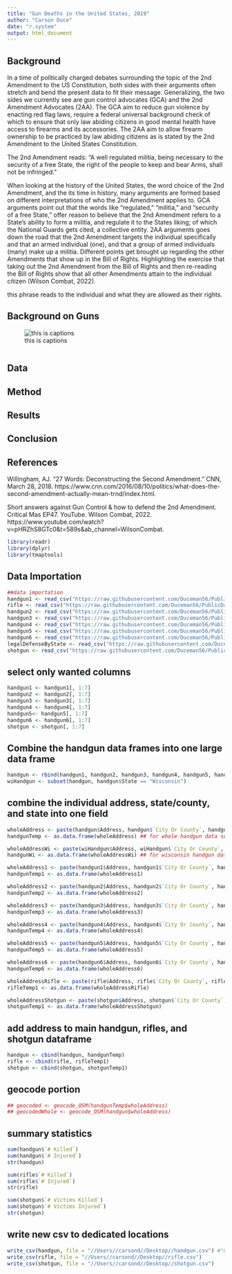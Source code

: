 ```yaml
---
title: "Gun Deaths in the United States, 2019"
author: "Carson Duce"
date: "r.system"
output: html_document
---
```

## Background
In a time of politically charged debates surrounding the topic of the 2nd Amendment to the US Constitution, both sides with their arguments often stretch and bend the present data to fit their message. Generalizing, the two sides we currently see are gun control advocates (GCA) and the 2nd Amendment Advocates (2AA). The GCA aim to reduce gun violence by enacting red flag laws, require a federal universal background check of which to ensure that only law abiding citizens in good mental health have access to firearms and its accessories. The 2AA aim to allow firearm ownership to be practiced by law abiding citizens as is stated by the 2nd Amendment to the United States Constitution. 

The 2nd Amendment reads: "A well regulated militia, being necessary to the security of a free State, the right of the people to keep and bear Arms, shall not be infringed." 

When looking at the history of the United States, the word choice of the 2nd Amendment, and the its time in history, many arguments are formed based on different interpretations of who the 2nd Amendment applies to. GCA arguments point out that the words like "regulated," "militia," and "security of a free State," offer reason to believe that the 2nd Amendment refers to a State's ability to form a militia, and regulate it to the States liking; of which the National Guards gets cited, a collective entity. 2AA arguments goes down the road that the 2nd Amendment targets the individual specifically and that an armed individual (one), and that a group of armed individuals (many) make up a militia. Different points get brought up regarding the other Amendments that show up in the Bill of Rights. Highlighting the exercise that taking out the 2nd Amendment from the Bill of Rights and then re-reading the Bill of Rights show that all other Amendments attain to the individual citizen (Wilson Combat, 2022). 

this phrase reads to the individual and what they are allowed as their rights. 

## Background on Guns
![this is captions](https://raw.githubusercontent.com/Duceman56/2019MappingOfGunArchive/main/pictures/handgunDeathsInUsa2019.png)

```r


```

## Data

## Method

## Results

## Conclusion

## References
Willingham, AJ. “27 Words: Deconstructing the Second Amendment.” CNN, March 28, 2018. https://www.cnn.com/2016/08/10/politics/what-does-the-second-amendment-actually-mean-trnd/index.html. 

Short answers against Gun Control &amp; how to defend the 2nd Amendment. Critical Mas EP47. YouTube. Wilson Combat, 2022. https://www.youtube.com/watch?v=pHRZhS8GTc0&amp;t=589s&amp;ab_channel=WilsonCombat. 

```r
library(readr)
library(dplyr)
library(tmaptools)
```


## Data Importation
```r

##data importation
handgun1 <- read_csv("https://raw.githubusercontent.com/Duceman56/PublicData/main/gunArchiveDataDec2nd2019ThroughDec31st2019HandgunIncidents.csv")
rifle <- read_csv("https://raw.githubusercontent.com/Duceman56/PublicData/main/gunArchiveDataJan1st2019ThroughDec31st2019RifleIncidents.csv")
handgun2 <- read_csv("https://raw.githubusercontent.com/Duceman56/PublicData/main/gunArchiveDataJan1st2019ThroughMar1st2019HandgunIncidents.csv")
handgun3 <- read_csv("https://raw.githubusercontent.com/Duceman56/PublicData/main/gunArchiveDataJul2nd2019ThroughSep1st2019HandgunIncidents.csv")
handgun4 <- read_csv("https://raw.githubusercontent.com/Duceman56/PublicData/main/gunArchiveDataMar2nd2019ThroughMay1st2019HandgunIncidents.csv")
handgun5 <- read_csv("https://raw.githubusercontent.com/Duceman56/PublicData/main/gunArchiveDataMay2nd2019ThroughJul1st2019HandgunIncidents.csv")
handgun6 <- read_csv("https://raw.githubusercontent.com/Duceman56/PublicData/main/gunArchiveDataSep2nd2019ThroughDec1st2019HandgunIncidents.csv")
legalDefenseByState <- read_csv("https://raw.githubusercontent.com/Duceman56/PublicData/main/usDataOnLegalityOfDefense.csv")
shotgun <- read_csv("https://raw.githubusercontent.com/Duceman56/PublicData/main/gunViolenceJan1stThroughDec31stShotgunIncidents.csv")
```

## select only wanted columns
```r
handgun1 <- handgun1[, 1:7]
handgun2 <- handgun2[, 1:7]
handgun3 <- handgun3[, 1:7]
handgun4 <- handgun4[, 1:7]
handgun5<- handgun5[, 1:7]
handgun6 <- handgun6[, 1:7]
shotgun <- shotgun[, 1:7]
```

## Combine the handgun data frames into one large data frame
```r
handgun <- rbind(handgun1, handgun2, handgun3, handgun4, handgun5, handgun6)
wiHandgun <- subset(handgun, handgun$State == "Wisconsin")
```

## combine the individual address, state/county, and state into one field
```r
wholeAddress <- paste(handgun$Address, handgun$`City Or County`, handgun$State, sep = ", ") ## for whole handgun data set
handgunTemp <- as.data.frame(wholeAddress) ## for whole handgun data set

wholeAddressWi <- paste(wiHandgun$Address, wiHandgun$`City Or County`, wiHandgun$State, sep = ", ") ## for wisconsin handgun data set
handgunWi <- as.data.frame(wholeAddressWi) ## for wisconsin handgun data set

wholeAddress1 <- paste(handgun1$Address, handgun1$`City Or County`, handgun1$State, sep = ", ")
handgunTemp1 <- as.data.frame(wholeAddress1)

wholeAddress2 <- paste(handgun2$Address, handgun2$`City Or County`, handgun2$State, sep = ", ")
handgunTemp2 <- as.data.frame(wholeAddress2)

wholeAddress3 <- paste(handgun3$Address, handgun3$`City Or County`, handgun3$State, sep = ", ")
handgunTemp3 <- as.data.frame(wholeAddress3)

wholeAddress4 <- paste(handgun4$Address, handgun4$`City Or County`, handgun4$State, sep = ", ")
handgunTemp4 <- as.data.frame(wholeAddress4)

wholeAddress5 <- paste(handgun5$Address, handgun5$`City Or County`, handgun5$State, sep = ", ")
handgunTemp5 <- as.data.frame(wholeAddress5)

wholeAddress6 <- paste(handgun6$Address, handgun6$`City Or County`, handgun6$State, sep = ", ")
handgunTemp6 <- as.data.frame(wholeAddress6)

wholeAddressRifle <- paste(rifle$Address, rifle$`City Or County`, rifle$State, sep = ", ")
rifleTemp1 <- as.data.frame(wholeAddressRifle)

wholeAddressShotgun <- paste(shotgun$Address, shotgun$`City Or County`, shotgun$State, sep = ", ")
shotgunTemp1 <- as.data.frame(wholeAddressShotgun)
```

## add address to main handgun, rifles, and shotgun dataframe
```r
handgun <- cbind(handgun, handgunTemp)
rifle <- cbind(rifle, rifleTemp1)
shotgun <- cbind(shotgun, shotgunTemp1)
```

## geocode portion
```r
## geocoded <- geocode_OSM(handgunTemp$wholeAddress)
## geocodedWhole <- geocode_OSM(handgun$wholeAddress)
```

## summary statistics
```r
sum(handgun$`# Killed`)
sum(handgun$`# Injured`)
str(handgun)

sum(rifle$`# Killed`)
sum(rifle$`# Injured`)
str(rifle)

sum(shotgun$`# Victims Killed`)
sum(shotgun$`# Victims Injured`)
str(shotgun)
```


## write new csv to dedicated locations
```r
write_csv(handgun, file = "//Users//carsond//Desktop//handgun.csv") #"Q://StudentCoursework//Zeitler//GEOG.280.001.2235//DUCECR1126//09 - Final Map Project//handgun.csv")
write_csv(rifle, file = "//Users//carsond//Desktop//rifle.csv")
write_csv(shotgun, file = "//Users//carsond//Desktop//shotgun.csv")
```
